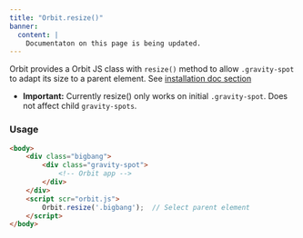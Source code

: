 ```yaml
---
title: "Orbit.resize()"
banner: 
  content: |
    Documentaton on this page is being updated.
---
```



Orbit provides a Orbit JS class with `resize()` method to allow `.gravity-spot` to adapt its size to a parent element. See [installation doc section](/introduction/installation)

- **Important:** Currently resize() only works on initial `.gravity-spot`. Does not affect child `gravity-spots`.

### Usage

```html
<body>
    <div class="bigbang">
        <div class="gravity-spot">
            <!-- Orbit app -->
        </div>
    </div>
    <script scr="orbit.js">
        Orbit.resize('.bigbang');  // Select parent element
    </script>
</body>
```
